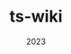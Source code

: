 ---
type: "project"
title: "ts-wiki"
date: "2023"
description: "Archived personal wiki"
link: "https://github.com/iamseeley/ts-wiki"
---
